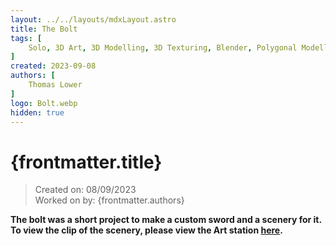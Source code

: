 ```yaml
---
layout: ../../layouts/mdxLayout.astro
title: The Bolt
tags: [
    Solo, 3D Art, 3D Modelling, 3D Texturing, Blender, Polygonal Modelling, Weapon, Environment, Personal Project
]
created: 2023-09-08
authors: [
    Thomas Lower
]
logo: Bolt.webp
hidden: true
---
```



# {frontmatter.title}
>Created on: 08/09/2023<br/>
>Worked on by: {frontmatter.authors}

**The bolt was a short project to make a custom sword and a scenery for it. To view the clip of the scenery, please view the Art station [here](https://thomaslower5.artstation.com/projects/qeV64L).**